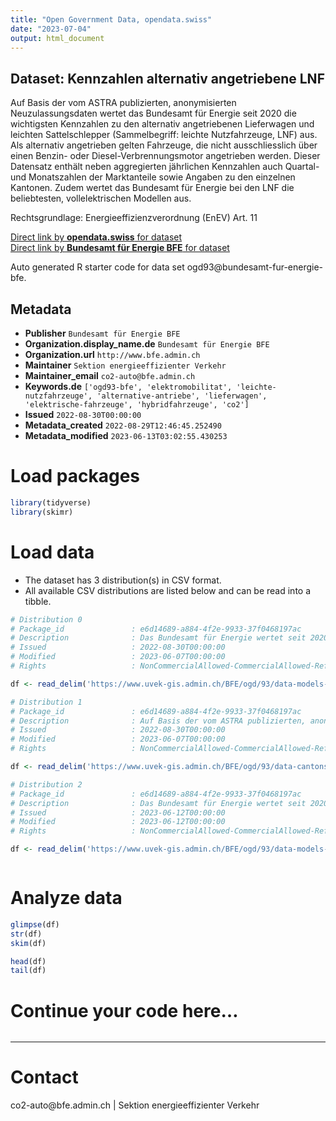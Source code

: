 ```yaml
---
title: "Open Government Data, opendata.swiss"
date: "2023-07-04"
output: html_document
---
```


## Dataset: Kennzahlen alternativ angetriebene LNF

Auf Basis der vom ASTRA publizierten, anonymisierten Neuzulassungsdaten wertet das Bundesamt für Energie seit 2020 die wichtigsten Kennzahlen zu den alternativ angetriebenen Lieferwagen und leichten Sattelschlepper (Sammelbegriff: leichte Nutzfahrzeuge, LNF) aus. Als alternativ angetrieben gelten Fahrzeuge, die nicht ausschliesslich über einen Benzin- oder Diesel-Verbrennungsmotor angetrieben werden. Dieser Datensatz enthält neben aggregierten jährlichen Kennzahlen auch Quartal- und Monatszahlen der Marktanteile sowie Angaben zu den einzelnen Kantonen. Zudem wertet das Bundesamt für Energie bei den LNF die beliebtesten, vollelektrischen Modellen aus.

Rechtsgrundlage: Energieeffizienzverordnung (EnEV) Art. 11


[Direct link by **opendata.swiss** for dataset](https://opendata.swiss/de/dataset/kennzahlen-alternativ-angetriebene-lieferwagen-und-leichte-sattelschlepper)<br>
[Direct link by **Bundesamt für Energie BFE** for dataset](https://www.bfe.admin.ch/bfe/de/home/versorgung/statistik-und-geodaten/kennzahlen-fahrzeuge.html)

Auto generated R starter code for data set ogd93@bundesamt-fur-energie-bfe.

## Metadata

- **Publisher** `Bundesamt für Energie BFE`
- **Organization.display_name.de** `Bundesamt für Energie BFE`
- **Organization.url** `http://www.bfe.admin.ch`
- **Maintainer** `Sektion energieeffizienter Verkehr`
- **Maintainer_email** `co2-auto@bfe.admin.ch`
- **Keywords.de** `['ogd93-bfe', 'elektromobilitat', 'leichte-nutzfahrzeuge', 'alternative-antriebe', 'lieferwagen', 'elektrische-fahrzeuge', 'hybridfahrzeuge', 'co2']`
- **Issued** `2022-08-30T00:00:00`
- **Metadata_created** `2022-08-29T12:46:45.252490`
- **Metadata_modified** `2023-06-13T03:02:55.430253`


# Load packages

```r

library(tidyverse)
library(skimr)

```

# Load data

-   The dataset has 3 distribution(s) in CSV format.
-   All available CSV distributions are listed below and can be read into a tibble.

```r

# Distribution 0
# Package_id               : e6d14689-a884-4f2e-9933-37f0468197ac
# Description              : Das Bundesamt für Energie wertet seit 2020 bei den LNF die beliebtesten, vollelektrischen Modellen (BEV) aus. Für das Jahr 2020 sind Quartalszahlen bereitgestellt, ab 2021 sind die Werte in monatlicher Auflösung verfügbar. Nummerierung der Kantone gemäss BFS 
# Issued                   : 2022-08-30T00:00:00
# Modified                 : 2023-06-07T00:00:00
# Rights                   : NonCommercialAllowed-CommercialAllowed-ReferenceRequired

df <- read_delim('https://www.uvek-gis.admin.ch/BFE/ogd/93/data-models-bev_lnf.csv')

# Distribution 1
# Package_id               : e6d14689-a884-4f2e-9933-37f0468197ac
# Description              : Auf Basis der vom ASTRA publizierten, anonymisierten Neuzulassungsdaten wertet das Bundesamt für Energie ab 2020 wichtige Kennzahlen zu den alternativ angetriebenen Lieferwagen und leichten Sattelschlepper (Sammelbegriff: leichte Nutzfahrzeuge, LNF) aus. Als alternativ angetrieben gelten Fahrzeuge, bei denen nicht ausschliesslich ein Benzin- oder Diesel-Verbrennungsmotor eingebaut ist. Dieser Datensatz enthält neben aggregierten jährlichen Kennzahlen auch Quartals- und Monatszahlen der Marktanteile sowie Angaben zu den einzelnen Kantonen. Legende: t1 = CO2 Durchschnitt, t2 = Anteil BEV, t3 = Anteil Benzin PHEV, t4 = Anteil Diesel PHEV, t5 = Anteil Hybrid Benzin, t6 = Anteil Hybrid Diesel, t7 = Anteil Erdgas, t8 = Anzahl Neuzulassungen, t10 = Anteil Wasserstoff Nummerierung der Kantone gemäss BFS 
# Issued                   : 2022-08-30T00:00:00
# Modified                 : 2023-06-07T00:00:00
# Rights                   : NonCommercialAllowed-CommercialAllowed-ReferenceRequired

df <- read_delim('https://www.uvek-gis.admin.ch/BFE/ogd/93/data-cantons_lnf.csv')

# Distribution 2
# Package_id               : e6d14689-a884-4f2e-9933-37f0468197ac
# Description              : Das Bundesamt für Energie wertet seit 2020 bei den LNF die beliebtesten Plug-In LNF-Modelle (PHEV) aus. Für das Jahr 2020 sind Quartalszahlen bereitgestellt, ab 2021 sind die Werte in monatlicher Auflösung verfügbar. Nummerierung der Kantone gemäss BFS
# Issued                   : 2023-06-12T00:00:00
# Modified                 : 2023-06-12T00:00:00
# Rights                   : NonCommercialAllowed-CommercialAllowed-ReferenceRequired

df <- read_delim('https://www.uvek-gis.admin.ch/BFE/ogd/93/data-models-phev_lnf.csv')



```

# Analyze data

```r

glimpse(df)
str(df)
skim(df)

head(df)
tail(df)

```

# Continue your code here...

```r

```

------------------------------------------------------------------------

# Contact

co2-auto@bfe.admin.ch | Sektion energieeffizienter Verkehr
